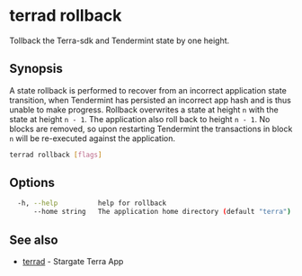 # terrad rollback

Tollback the Terra-sdk and Tendermint state by one height. 

## Synopsis

A state rollback is performed to recover from an incorrect application state transition,
when Tendermint has persisted an incorrect app hash and is thus unable to make
progress. Rollback overwrites a state at height `n` with the state at height `n - 1`.
The application also roll back to height `n - 1`. No blocks are removed, so upon
restarting Tendermint the transactions in block `n` will be re-executed against the
application.


```sh Terrad
terrad rollback [flags]
```

## Options

```sh Terrad
  -h, --help          help for rollback
      --home string   The application home directory (default "terra")
```

## See also

* [terrad](terrad.mdx)	 - Stargate Terra App



